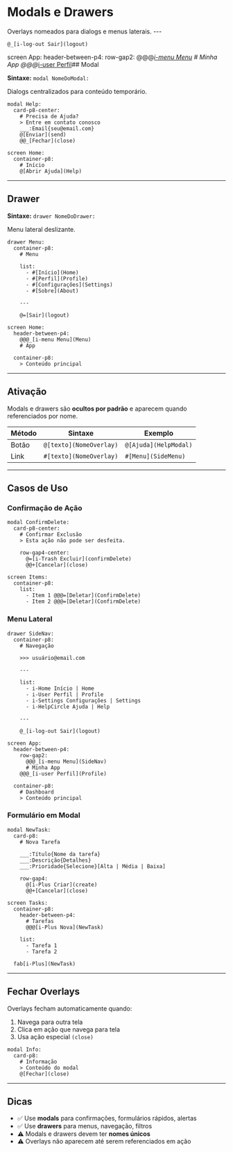 # Modals e Drawers


Overlays nomeados para dialogs e menus laterais.    ---
    
    @_[i-log-out Sair](logout)

screen App:
  header-between-p4:
    row-gap2:
      @@@_[i-menu Menu](SideNav)
      # Minha App
    @@@_[i-user Perfil](Profile)## Modal

**Sintaxe:** `modal NomeDoModal:`

Dialogs centralizados para conteúdo temporário.

<DslExample title="Declarar Modal" heightClassName="h-48">

```dsl
modal Help:
  card-p8-center:
    # Precisa de Ajuda?
    > Entre em contato conosco
    ___:Email{seu@email.com}
    @[Enviar](send)
    @@_[Fechar](close)

screen Home:
  container-p8:
    # Início
    @[Abrir Ajuda](Help)
```

</DslExample>

---

## Drawer

**Sintaxe:** `drawer NomeDoDrawer:`

Menu lateral deslizante.

<DslExample title="Declarar Drawer" heightClassName="h-56">

```dsl
drawer Menu:
  container-p8:
    # Menu
    
    list:
      - #[Início](Home)
      - #[Perfil](Profile)
      - #[Configurações](Settings)
      - #[Sobre](About)
    
    ---
    
    @=[Sair](logout)

screen Home:
  header-between-p4:
    @@@_[i-menu Menu](Menu)
    # App
  
  container-p8:
    > Conteúdo principal
```

</DslExample>

---

## Ativação

Modals e drawers são **ocultos por padrão** e aparecem quando referenciados por nome.

| Método | Sintaxe | Exemplo |
|--------|---------|---------|
| Botão | `@[texto](NomeOverlay)` | `@[Ajuda](HelpModal)` |
| Link | `#[texto](NomeOverlay)` | `#[Menu](SideMenu)` |

---

## Casos de Uso

### Confirmação de Ação

<DslExample title="Modal de Confirmação" heightClassName="h-56">

```dsl
modal ConfirmDelete:
  card-p8-center:
    # Confirmar Exclusão
    > Esta ação não pode ser desfeita.
    
    row-gap4-center:
      @=[i-Trash Excluir](confirmDelete)
      @@+[Cancelar](close)

screen Items:
  container-p8:
    list:
      - Item 1 @@@=[Deletar](ConfirmDelete)
      - Item 2 @@@=[Deletar](ConfirmDelete)
```

</DslExample>

### Menu Lateral

<DslExample title="Drawer de Navegação" heightClassName="h-64">

```dsl
drawer SideNav:
  container-p8:
    # Navegação
    
    >>> usuário@email.com
    
    ---
    
    list:
      - i-Home Início | Home
      - i-User Perfil | Profile
      - i-Settings Configurações | Settings
      - i-HelpCircle Ajuda | Help
    
    ---
    
    @_[i-log-out Sair](logout)

screen App:
  header-between-p4:
    row-gap2:
      @@@_[i-menu Menu](SideNav)
      # Minha App
    @@@_[i-user Perfil](Profile)
  
  container-p8:
    # Dashboard
    > Conteúdo principal
```

</DslExample>

### Formulário em Modal

<DslExample title="Modal com Formulário" heightClassName="h-64">

```dsl
modal NewTask:
  card-p8:
    # Nova Tarefa
    
    ___:Título{Nome da tarefa}
    ___:Descrição{Detalhes}
    ___:Prioridade{Selecione}[Alta | Média | Baixa]
    
    row-gap4:
      @[i-Plus Criar](create)
      @@+[Cancelar](close)

screen Tasks:
  container-p8:
    header-between-p4:
      # Tarefas
      @@@[i-Plus Nova](NewTask)
    
    list:
      - Tarefa 1
      - Tarefa 2
  
  fab[i-Plus](NewTask)
```

</DslExample>

---

## Fechar Overlays

Overlays fecham automaticamente quando:
1. Navega para outra tela
2. Clica em ação que navega para tela
3. Usa ação especial `(close)`

<DslExample title="Fechar Explicitamente" heightClassName="h-40">

```dsl
modal Info:
  card-p8:
    # Informação
    > Conteúdo do modal
    @[Fechar](close)
```

</DslExample>

---

## Dicas

- ✅ Use **modals** para confirmações, formulários rápidos, alertas
- ✅ Use **drawers** para menus, navegação, filtros
- ⚠️ Modals e drawers devem ter **nomes únicos**
- ⚠️ Overlays não aparecem até serem referenciados em ação
